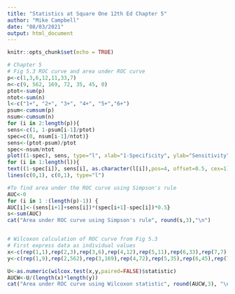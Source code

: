 ---
title: "Statistics at Square One 12th Ed Chapter 5"
author: "Mike Campbell"
date: "08/03/2021"
output: html_document
---

```{r setup, include=FALSE}
knitr::opts_chunk$set(echo = TRUE)
```


```{r chapter5}
# Chapter 5
# Fig 5.3 ROC curve and area under ROC curve
p<-c(1,3,6,12,11,33,7)
n<-c(9, 562, 169, 72, 35, 45, 0)
ptot<-sum(p)
ntot<-sum(n)
l<-c("1+", "2+", "3+", "4+", "5+","6+")
psum<-cumsum(p)
nsum<-cumsum(n)
for (i in 2:length(p)){
sens<-c(1, 1-psum[i-1]/ptot)
spec=c(0, nsum[i-1]/ntot)}
sens<-(ptot-psum)/ptot
spec<-nsum/ntot
plot((1-spec), sens, type="l", xlab="1-Specificity", ylab="Sensitivity")
for (i in 1:length(l)){
text((1-spec[i]), sens[i], as.character(l[i]),pos=4, offset=0.5, cex=1)}
lines(c(0,1), c(0,1), type="l")

#To find area under the ROC curve using Simpson's rule
AUC<-0
for (i in 1 :(length(p)-1)) {
AUC[i]<-(sens[i+1]+sens[i])*(spec[i+1]-spec[i])*0.5}
s<-sum(AUC)
cat("Area under ROC curve using Simpson's rule", round(s,3),"\n")


# Wilcoxon calculation of ROC curve from Fig 5.3
# First express data as individual values
x<-c(rep(1,1),rep(2,3),rep(3,6),rep(4,12),rep(5,11),rep(6,33),rep(7,7))
y<-c(rep(1,9),rep(2,562),rep(3,169),rep(4,72),rep(5,35),rep(6,45),rep(7,0))

U<-as.numeric(wilcox.test(x,y,paired=FALSE)$statistic)
AUCW<-U/(length(x)*length(y))
cat("Area under ROC curve using Wilcoxon statistic", round(AUCW,3), "\n")


```

